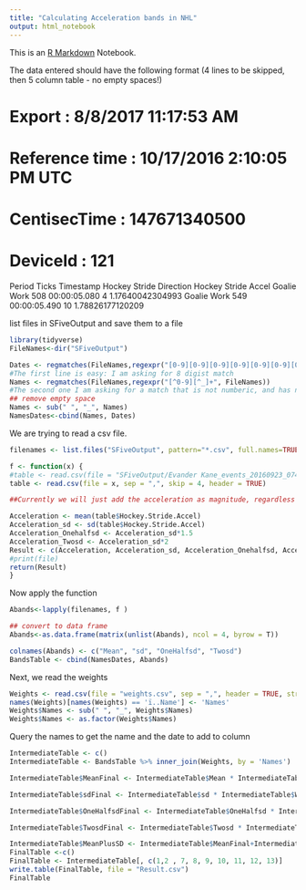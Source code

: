 ```yaml
---
title: "Calculating Acceleration bands in NHL"
output: html_notebook
---
```


This is an [R Markdown](http://rmarkdown.rstudio.com) Notebook. 

The data entered should have the following format (4 lines to be skipped, then 5 column table - no empty spaces!)


# Export : 8/8/2017 11:17:53 AM				
# Reference time : 10/17/2016 2:10:05 PM UTC				
# CentisecTime : 147671340500				
# DeviceId : 121				
Period	Ticks	Timestamp	Hockey Stride Direction	Hockey Stride Accel
Goalie Work	508	00:00:05.080	4	1.17640042304993
Goalie Work	549	00:00:05.490	10	1.78826177120209



list files in SFiveOutput and save them to a file
```r
library(tidyverse)
FileNames<-dir("SFiveOutput")

```


```r
Dates <- regmatches(FileNames,regexpr("[0-9][0-9][0-9][0-9][0-9][0-9][0-9][0-9]", FileNames)) 
#The first line is easy: I am asking for 8 digist match
Names <- regmatches(FileNames,regexpr("[^0-9][^_]+", FileNames))
#The second one I am asking for a match that is not numberic, and has no (_) sign
## remove empty space
Names <- sub(" ", "_", Names)
NamesDates<-cbind(Names, Dates)
```

We are trying to read a csv file. 
```r
filenames <- list.files("SFiveOutput", pattern="*.csv", full.names=TRUE)
```
```r
f <- function(x) {
#table <- read.csv(file = "SFiveOutput/Evander Kane_events_20160923_074020_RN817490432.csv", sep = ",", skip = 4, header = TRUE)
table <- read.csv(file = x, sep = ",", skip = 4, header = TRUE)

##Currently we will just add the acceleration as magnitude, regardless of the direction.

Acceleration <- mean(table$Hockey.Stride.Accel)
Acceleration_sd <- sd(table$Hockey.Stride.Accel)
Acceleration_Onehalfsd <- Acceleration_sd*1.5
Acceleration_Twosd <- Acceleration_sd*2
Result <- c(Acceleration, Acceleration_sd, Acceleration_Onehalfsd, Acceleration_Twosd)
#print(file)
return(Result)
}
```

Now apply the function
```r
Abands<-lapply(filenames, f )

## convert to data frame
Abands<-as.data.frame(matrix(unlist(Abands), ncol = 4, byrow = T))

colnames(Abands) <- c("Mean", "sd", "OneHalfsd", "Twosd")
BandsTable <- cbind(NamesDates, Abands)
```

Next, we read the weights

```r
Weights <- read.csv(file = "weights.csv", sep = ",", header = TRUE, stringsAsFactors = TRUE)
names(Weights)[names(Weights) == 'ï..Name'] <- 'Names'
Weights$Names <- sub(" ", "_", Weights$Names)
Weights$Names <- as.factor(Weights$Names)

```


Query the names to get the name and the date to add to column
```r
IntermediateTable <- c()
IntermediateTable <- BandsTable %>% inner_join(Weights, by = 'Names')
```

```r
IntermediateTable$MeanFinal <- IntermediateTable$Mean * IntermediateTable$Weight*0.453

IntermediateTable$sdFinal <- IntermediateTable$sd * IntermediateTable$Weight*0.453

IntermediateTable$OneHalfsdFinal <- IntermediateTable$OneHalfsd * IntermediateTable$Weight*0.453

IntermediateTable$TwosdFinal <- IntermediateTable$Twosd * IntermediateTable$Weight*0.453

IntermediateTable$MeanPlusSD <- IntermediateTable$MeanFinal+IntermediateTable$sdFinal
FinalTable <-c()
FinalTable <- IntermediateTable[, c(1,2 , 7, 8, 9, 10, 11, 12, 13)]
write.table(FinalTable, file = "Result.csv")
FinalTable
```
